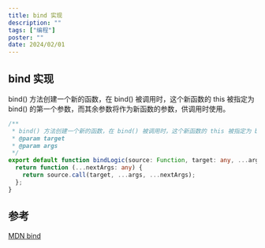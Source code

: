 ```yaml
---
title: bind 实现
description: ""
tags: ["编程"]
poster: ""
date: 2024/02/01
---
```


## bind 实现

bind() 方法创建一个新的函数，在 bind() 被调用时，这个新函数的 this 被指定为 bind() 的第一个参数，而其余参数将作为新函数的参数，供调用时使用。

```typescript
/**
 * bind() 方法创建一个新的函数，在 bind() 被调用时，这个新函数的 this 被指定为 bind() 的第一个参数，而其余参数将作为新函数的参数，供调用时使用。
 * @param target
 * @param args
 */
export default function bindLogic(source: Function, target: any, ...args: any) {
  return function (...nextArgs: any) {
    return source.call(target, ...args, ...nextArgs);
  };
}
```

## 参考

[MDN bind](https://developer.mozilla.org/zh-CN/docs/Web/JavaScript/Reference/Global_Objects/Function/bind)
